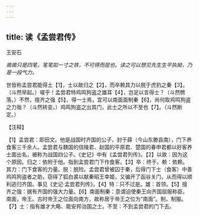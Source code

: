 ```yaml
---
---
---
```

title: 读《孟尝君传》
---



王安石

*凿凿只是四笔，笔笔如一寸之铁，不可得而屈也。读之可以想见先生生平执拗，乃是一段气力。*

世皆称孟尝君能得土【1】，士以故归之【2】，而卒赖其力以脱于虎豹之秦【3】。（斗然举起。）嗟乎！孟尝君特鸡鸣狗盗之雄耳【4】，岂足以言得士？（斗然劈落。）不然，擅齐之强【5】，得一士焉，宜可以南面面制秦【6】，尚何取鸡鸣狗盗之力哉？（斗然转变。）鸡鸣狗盗之出其门，此士之所以不至也【7】。（斗然断定。）

【注释】

【1】孟尝君：即田文。他是战国时齐国的公子，封于薛（今山东滕县南），门下养食客三千余人。孟尝君与魏国的信陵君、赵国的平原君、楚国的春申君都以好客养士面出名，被称为战国四公子。《史记》中有《孟尝君列传》。【2】以故：因为这个原因。归之：依附于他。指到孟尝君门下作食客。【3】卒：终于。赖：依赖。其力：门下食客的力量。脱：脱险。孟尝君曾被囚于秦，后得门下士（食客）中善鸡鸣狗盗者之助，窃得了狐白裘以献秦昭王幸姬，又骗开了函谷关门，从而得以顺利逃归齐国。事见《史记·孟尝君列传》。【4】特：只不过是。雄：首领。【5】擅齐之强：据有齐国的强大力量。【6】南面制秦：意谓迫使秦王向齐国屈服称臣。南面，帝王。古时帝王之位面向南方，故称居于帝王之位为“南面”。制，制服。【7】士：指有雄才大略、能安邦治国之士。不至：不到孟尝君的门下去。
